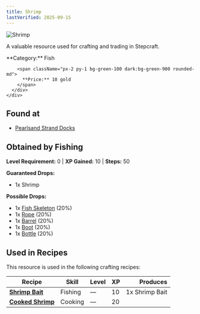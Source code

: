 ```yaml
---
title: Shrimp
lastVerified: 2025-09-15
---
```


<div className="flex items-start gap-6 mb-8">
  <div className="flex-shrink-0">
    <img src="/assets/resources/fishing/shrimp.png" alt="Shrimp" className="w-24 h-24 border rounded-lg" />
  </div>
  <div className="flex-1">
    <div className="space-y-2">
      <p className="text-lg text-muted-foreground">A valuable resource used for crafting and trading in Stepcraft.</p>
      <div className="flex flex-wrap gap-4 text-sm">
        <span className="px-2 py-1 bg-blue-100 dark:bg-blue-900 rounded-md">
          **Category:** Fish
        </span>
        
        <span className="px-2 py-1 bg-green-100 dark:bg-green-900 rounded-md">
          **Price:** 10 gold
        </span>
      </div>
    </div>
  </div>
</div>



## Found at

- [Pearlsand Strand Docks](/docs/map/individual/pearlsand_strand_docks)

## Obtained by Fishing

**Level Requirement:** 0 | **XP Gained:** 10 | **Steps:** 50

**Guaranteed Drops:**
- 1x Shrimp

**Possible Drops:**
- 1x [Fish Skeleton](/docs/resources/individual/fish_skeleton) (20%)
- 1x [Rope](/docs/resources/individual/rope) (20%)
- 1x [Barrel](/docs/resources/individual/barrel) (20%)
- 1x [Boot](/docs/resources/individual/boot) (20%)
- 1x [Bottle](/docs/resources/individual/bottle) (20%)

## Used in Recipes

This resource is used in the following crafting recipes:

| Recipe | Skill | Level | XP | Produces |
|--------|-------|-------|----|---------:|
| **[Shrimp Bait](/docs/resources/individual/shrimp_bait)** | Fishing | — | 10 | 1x Shrimp Bait |
| **[Cooked Shrimp](/docs/items/individual/cooked_shrimp)** | Cooking | — | 20 |  |
